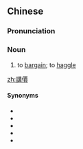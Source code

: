 {{also|讲价}}
==Chinese==
{{zh-forms|s=讲价}}

===Pronunciation===
{{zh-pron
|m=jiǎngjià
|c=gong2 gaa3
|mn=kóng-kè
|cat=n
}}

===Noun===
{{zh-noun}}

# to [[bargain]]; to [[haggle]]

[[zh:講價]]

====Synonyms====
* {{zh-l|砍價}}
* {{zh-l|還價}}
* {{zh-l|討價}}
* {{zh-l|討價還價}}
* {{zh-l|議價}}